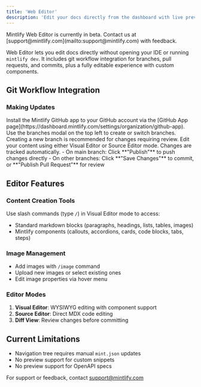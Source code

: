 ```yaml
---
title: 'Web Editor'
description: 'Edit your docs directly from the dashboard with live previews.'
---
```


<Warning>
  Mintlify Web Editor is currently in beta. Contact us at [support@mintlify.com](mailto:support@mintlify.com) with feedback.
</Warning>

Web Editor lets you edit docs directly without opening your IDE or running `mintlify dev`. It includes git workflow integration for branches, pull requests, and commits, plus a fully editable experience with custom components.

## Git Workflow Integration

### Making Updates

<Note>
  Install the Mintlify GitHub app to your GitHub account via the [GitHub App page](https://dashboard.mintlify.com/settings/organization/github-app).
</Note>

<Steps>
  <Step title="Create a branch">
    Use the branches modal on the top left to create or switch branches. Creating a new branch is recommended for changes requiring review.
  </Step>

  <Step title="Make changes">
    Edit your content using either Visual Editor or Source Editor mode. Changes are tracked automatically.
  </Step>

  <Step title="Commit and publish">
    - On main branch: Click **"Publish"** to push changes directly
    - On other branches: Click **"Save Changes"** to commit, or **"Publish Pull Request"** for review
  </Step>
</Steps>

## Editor Features

### Content Creation Tools

Use slash commands (type `/`) in Visual Editor mode to access:

- Standard markdown blocks (paragraphs, headings, lists, tables, images)
- Mintlify components (callouts, accordions, cards, code blocks, tabs, steps)

### Image Management

- Add images with `/image` command
- Upload new images or select existing ones
- Edit image properties via hover menu

### Editor Modes

1. **Visual Editor**: WYSIWYG editing with component support
2. **Source Editor**: Direct MDX code editing
3. **Diff View**: Review changes before committing

## Current Limitations

- Navigation tree requires manual `mint.json` updates
- No preview support for custom snippets
- No preview support for OpenAPI specs

For support or feedback, contact [support@mintlify.com](mailto:support@mintlify.com)